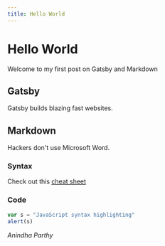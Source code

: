 ```yaml
---
title: Hello World
---
```


# Hello World

Welcome to my first post on Gatsby and Markdown

## Gatsby

Gatsby builds blazing fast websites.

## Markdown

Hackers don't use Microsoft Word.

### Syntax

Check out this [cheat sheet](https://github.com/adam-p/markdown-here/wiki/Markdown-Cheatsheet)

### Code

```js
var s = "JavaScript syntax highlighting"
alert(s)
```

_Anindha Parthy_
